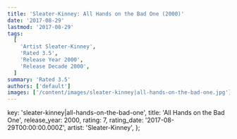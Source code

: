 ```yaml
---
title: 'Sleater-Kinney: All Hands on the Bad One (2000)'
date: '2017-08-29'
lastmod: '2017-08-29'
tags:
  [
    'Artist Sleater-Kinney',
    'Rated 3.5',
    'Release Year 2000',
    'Release Decade 2000',
  ]
summary: 'Rated 3.5'
authors: ['default']
images: ['/content/images/sleater-kinney|all-hands-on-the-bad-one.jpg']
---
```


  key: 'sleater-kinney|all-hands-on-the-bad-one',
  title: 'All Hands on the Bad One',
  release_year: 2000,
  rating: 7,
  rating_date: '2017-08-29T00:00:00.000Z',
  artist: 'Sleater-Kinney',
};

<MusicRating data={data} />
